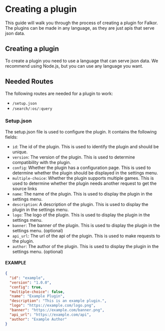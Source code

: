 # Creating a plugin

This guide will walk you through the process of creating a plugin for Falkor. The plugins can be made in any language, as they are just apis that serve json data.

## Creating a plugin

To create a plugin you need to use a language that can serve json data. We recommend using Node.js, but you can use any language you want.

## Needed Routes

The following routes are needed for a plugin to work:

- `/setup.json`
- `/search/:os/:query`

### Setup.json

The setup.json file is used to configure the plugin. It contains the following fields:

- `id`: The id of the plugin. This is used to identify the plugin and should be unique.
- `version`: The version of the plugin. This is used to determine compatibility with the plugin.
- `config`: Whether the plugin has a configuration page. This is used to determine whether the plugin should be displayed in the settings menu.
- `multiple-choice`: Whether the plugin supports multiple games. This is used to determine whether the plugin needs another request to get the source links
- `name`: The name of the plugin. This is used to display the plugin in the settings menu.
- `description`: A description of the plugin. This is used to display the plugin in the settings menu.
- `logo`: The logo of the plugin. This is used to display the plugin in the settings menu.
- `banner`: The banner of the plugin. This is used to display the plugin in the settings menu. (optional)
- `api_url`: The url of the api of the plugin. This is used to make requests to the plugin.
- `author`: The author of the plugin. This is used to display the plugin in the settings menu. (optional)

#### EXAMPLE

```json
{
  "id": "example",
  "version": "1.0.0",
  "config": true,
  "multiple-choice": false,
  "name": "Example Plugin",
  "description": "This is an example plugin.",
  "logo": "https://example.com/logo.png",
  "banner": "https://example.com/banner.png",
  "api_url": "https://example.com/api",
  "author": "Example Author"
}
```
